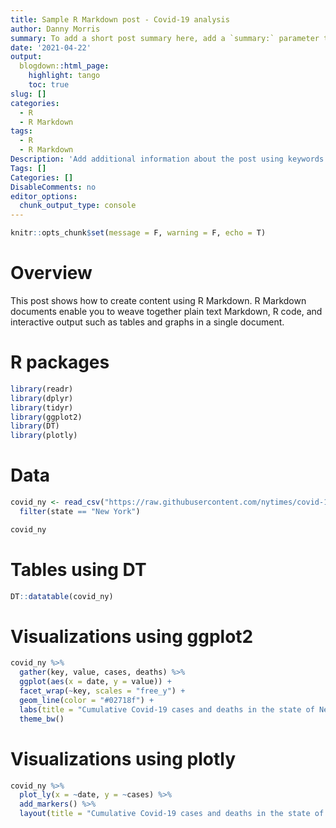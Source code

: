 ```yaml
---
title: Sample R Markdown post - Covid-19 analysis
author: Danny Morris
summary: To add a short post summary here, add a `summary:` parameter to the post metadata.
date: '2021-04-22'
output:
  blogdown::html_page:
    highlight: tango
    toc: true
slug: []
categories:
  - R
  - R Markdown
tags:
  - R
  - R Markdown
Description: 'Add additional information about the post using keywords to improve SEO'
Tags: []
Categories: []
DisableComments: no
editor_options: 
  chunk_output_type: console
---
```


```r
knitr::opts_chunk$set(message = F, warning = F, echo = T)
```

# Overview

This post shows how to create content using R Markdown. R Markdown documents enable you to weave together plain text Markdown, R code, and interactive output such as tables and graphs in a single document.

# R packages

```r
library(readr)
library(dplyr)
library(tidyr)
library(ggplot2)
library(DT)
library(plotly)
```

# Data

```r
covid_ny <- read_csv("https://raw.githubusercontent.com/nytimes/covid-19-data/master/us-states.csv") %>%
  filter(state == "New York")

covid_ny
```

# Tables using DT

```r
DT::datatable(covid_ny)
```

# Visualizations using ggplot2 

```r
covid_ny %>%
  gather(key, value, cases, deaths) %>%
  ggplot(aes(x = date, y = value)) +
  facet_wrap(~key, scales = "free_y") +
  geom_line(color = "#02718f") +
  labs(title = "Cumulative Covid-19 cases and deaths in the state of New York, USA") +
  theme_bw()
```

# Visualizations using plotly

```r
covid_ny %>%
  plot_ly(x = ~date, y = ~cases) %>%
  add_markers() %>%
  layout(title = "Cumulative Covid-19 cases and deaths in the state of New York, USA")
```
